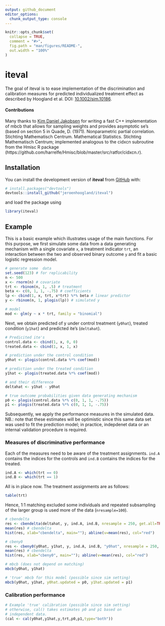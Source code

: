 ```yaml
---
output: github_document
editor_options: 
  chunk_output_type: console
---
```


<!-- README.md is generated from README.Rmd -->

```r
knitr::opts_chunk$set(
  collapse = TRUE,
  comment = "#>",
  fig.path = "man/figures/README-",
  out.width = "100%"
)
```

# iteval

<!-- badges: start -->
<!-- badges: end -->

The goal of iteval is to ease implementation of the discrimination and
calibration measures for predicted individualized treatment effect as
described by Hoogland et al. DOI: [10.1002/sim.10186](https://doi.org/10.1002/sim.10186). 

#### Contributions

Many thanks to [Kim Daniel Jakobsen](https://github.com/kjakobse) for writing a fast C++ implementation of mbcb that allows for sampling weights and provides asymptotic se's (based on section 5 in Quade, D. (1971). Nonparametric partial correlation. Stichting Mathematisch Centrum. Mathematical Statistics. Stichting Mathematisch Centrum; implemented analogous to the cidxcn subroutine from the Hmisc R package (https://github.com/harrelfe/Hmisc/blob/master/src/ratfor/cidxcn.r).

## Installation

You can install the development version of **iteval** from [GitHub](https://github.com/) with:

``` r
# install.packages("devtools")
devtools::install_github("jeroenhoogland/iteval")
```

and load the package using 

```r
library(iteval)
```

## Example

This is a basic example which illustrates usage of the main functions. For this 
purpose, we first simulate some data from a data generating mechanism with a 
single covariate `x`, a treatment indicator `trt`, an interaction between the two
and observed binary outcome `y` and fit a basic logistic regression model.

```r
# generate some  data
set.seed(123) # for replicability
n <- 500
x <- rnorm(n) # covariate
trt <- rbinom(n, 1, .5) # treatment
beta <- c(0, 1, 1, -.75) # coefficients
lp <- cbind(1, x, trt, x*trt) %*% beta # linear predictor
y <- rbinom(n, 1, plogis(lp)) # simulated y

# model
mod <- glm(y ~ x * trt, family = "binomial")
```

Next, we obtain predicted of y under control treatment (`y0hat`), treated condition
(`y1hat`) and predicted ite's (`deltahat`).

```r
# Predicited ite's
control.data <- cbind(1, x, 0, 0) 
treated.data <- cbind(1, x, 1, x)

# prediction under the control condition
y0hat <- plogis(control.data %*% coef(mod))

# prediction under the treated condition
y1hat <- plogis(treated.data %*% coef(mod))

# and their difference
deltahat <- y1hat - y0hat

# true outcome probabilities given data generating mechanism
p0 <- plogis(control.data %*% c(0, 1, 1, -.75))
p1 <- plogis(treated.data %*% c(0, 1, 1, -.75))
```

Subsequently, we apply the performance measures in the simulated data. NB.: note that these
estimates will be optimistic since this same data set was used to fit the prediction 
model; in practice, indepdenet data or an internal validation procedure is required.

### Measures of discriminative performance

Each of the measures need to be aware of the treatment assignments. `ind.A` contains
the indices for the controls and `ind.B` contains the indices for the treated.

```r
ind.A <- which(trt == 0)
ind.B <- which(trt == 1)
```

All is in place now. The treatment assignments are as follows:

```r
table(trt)
```

Hence, 1:1 matching excluded some individuals and repeated subsampling of the larger
group is used more of the data (`nresample=100`).

```r
# cbendelta
res <- cbendelta(deltahat, y, ind.A, ind.B, nresample = 250, get.all=TRUE)
mean(res) # cbendelta
hist(res, xlab="cbendelta", main=""); abline(v=mean(res), col="red")

# cbeny0
res <- cbeny0(y0hat, y1hat, y, ind.A, ind.B, "y0hat", nresample = 250, get.all=TRUE)
mean(res) # cbendelta
hist(res, xlab="cbeny0", main=""); abline(v=mean(res), col="red")

# mbcb (does not depend on matching)
mbcb(y0hat, y1hat)

# 'true' mbcb for this model (possible since sim setting)
mbcb(y0hat, y1hat, y0hat.updated = p0, y1hat.updated = p1)
```


### Calibration performance

```r
# Example 'true' calibration (possible since sim setting)
# otherwise, cal() takes estimates p0 and p1 based on 
# independent data.
(cal <- cal(y0hat,y1hat,y,trt,p0,p1,type="both"))
```

